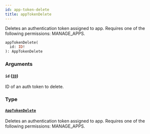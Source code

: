 ```yaml
---
id: app-token-delete
title: appTokenDelete
---
```


Deletes an authentication token assigned to app. Requires one of the following permissions: MANAGE_APPS.

```graphql
appTokenDelete(
  id: ID!
): AppTokenDelete
```

### Arguments

#### `id` ([`ID`](../../../developer/api-reference/scalars/id))

ID of an auth token to delete.

### Type

#### [`AppTokenDelete`](../../../developer/api-reference/objects/app-token-delete)

Deletes an authentication token assigned to app. Requires one of the following permissions: MANAGE_APPS.
